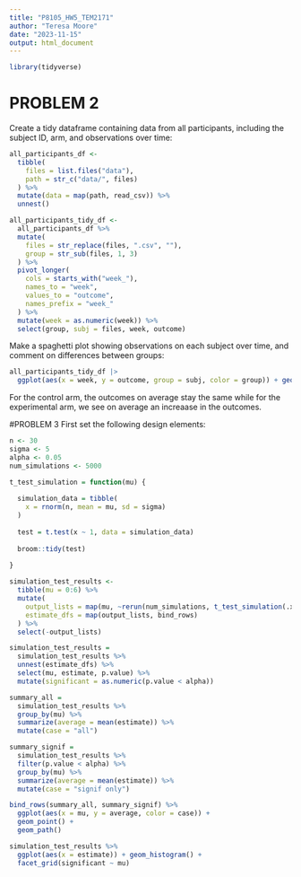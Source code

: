 ```yaml
---
title: "P8105_HW5_TEM2171"
author: "Teresa Moore"
date: "2023-11-15"
output: html_document
---
```

```r
library(tidyverse)
```

# PROBLEM 2

Create a tidy dataframe containing data from all participants, including the subject ID, arm, and observations over time:

```r
all_participants_df <- 
  tibble(
    files = list.files("data"),
    path = str_c("data/", files)
  ) %>% 
  mutate(data = map(path, read_csv)) %>% 
  unnest()

all_participants_tidy_df <- 
  all_participants_df %>% 
  mutate(
    files = str_replace(files, ".csv", ""),
    group = str_sub(files, 1, 3)
  ) %>% 
  pivot_longer(
    cols = starts_with("week_"),
    names_to = "week",
    values_to = "outcome",
    names_prefix = "week_"
  ) %>% 
  mutate(week = as.numeric(week)) %>% 
  select(group, subj = files, week, outcome)
```

Make a spaghetti plot showing observations on each subject over time, and comment on differences between groups:

```r
all_participants_tidy_df |> 
  ggplot(aes(x = week, y = outcome, group = subj, color = group)) + geom_path() + facet_grid(~group)
```

For the control arm, the outcomes on average stay the same while for the experimental arm, we see on average an increaase in the outcomes.

#PROBLEM 3
First set the following design elements:

```r
n <- 30
sigma <- 5
alpha <- 0.05
num_simulations <- 5000
```

```r
t_test_simulation = function(mu) {
  
  simulation_data = tibble(
    x = rnorm(n, mean = mu, sd = sigma)
  )
  
  test = t.test(x ~ 1, data = simulation_data)
  
  broom::tidy(test) 
  
}
```

```r
simulation_test_results <- 
  tibble(mu = 0:6) %>% 
  mutate(
    output_lists = map(mu, ~rerun(num_simulations, t_test_simulation(.x))),
    estimate_dfs = map(output_lists, bind_rows)
  ) %>% 
  select(-output_lists)

simulation_test_results = 
  simulation_test_results %>% 
  unnest(estimate_dfs) %>% 
  select(mu, estimate, p.value) %>% 
  mutate(significant = as.numeric(p.value < alpha))

```

```r
summary_all = 
  simulation_test_results %>% 
  group_by(mu) %>%
  summarize(average = mean(estimate)) %>% 
  mutate(case = "all")

summary_signif = 
  simulation_test_results %>% 
  filter(p.value < alpha) %>% 
  group_by(mu) %>%
  summarize(average = mean(estimate)) %>% 
  mutate(case = "signif only")

bind_rows(summary_all, summary_signif) %>% 
  ggplot(aes(x = mu, y = average, color = case)) + 
  geom_point() +
  geom_path() 
```

```r
simulation_test_results %>% 
  ggplot(aes(x = estimate)) + geom_histogram() + 
  facet_grid(significant ~ mu)
```
